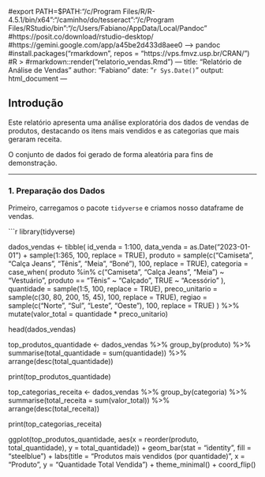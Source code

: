 #export PATH=$PATH:"/c/Program Files/R/R-4.5.1/bin/x64":"/caminho/do/tesseract":"/c/Program Files/RStudio/bin":"/c/Users/Fabiano/AppData/Local/Pandoc"
#https://posit.co/download/rstudio-desktop/
#https://gemini.google.com/app/a45be2d433d8aee0 --> pandoc
#install.packages("rmarkdown", repos = "https://vps.fmvz.usp.br/CRAN/")
#R >
#rmarkdown::render("relatorio_vendas.Rmd")
---
title: "Relatório de Análise de Vendas"
author: "Fabiano"
date: "`r Sys.Date()`"
output: html_document
---

## Introdução

Este relatório apresenta uma análise exploratória dos dados de vendas de produtos, destacando os itens mais vendidos e as categorias que mais geraram receita.

O conjunto de dados foi gerado de forma aleatória para fins de demonstração.

---

### 1. Preparação dos Dados

Primeiro, carregamos o pacote `tidyverse` e criamos nosso dataframe de vendas.

```r
library(tidyverse)

dados_vendas <- tibble(
  id_venda = 1:100,
  data_venda = as.Date("2023-01-01") + sample(1:365, 100, replace = TRUE),
  produto = sample(c("Camiseta", "Calça Jeans", "Tênis", "Meia", "Boné"), 100, replace = TRUE),
  categoria = case_when(
    produto %in% c("Camiseta", "Calça Jeans", "Meia") ~ "Vestuário",
    produto == "Tênis" ~ "Calçado",
    TRUE ~ "Acessório"
  ),
  quantidade = sample(1:5, 100, replace = TRUE),
  preco_unitario = sample(c(30, 80, 200, 15, 45), 100, replace = TRUE),
  regiao = sample(c("Norte", "Sul", "Leste", "Oeste"), 100, replace = TRUE)
) %>%
  mutate(valor_total = quantidade * preco_unitario)

head(dados_vendas)

top_produtos_quantidade <- dados_vendas %>%
  group_by(produto) %>%
  summarise(total_quantidade = sum(quantidade)) %>%
  arrange(desc(total_quantidade))

print(top_produtos_quantidade)

top_categorias_receita <- dados_vendas %>%
  group_by(categoria) %>%
  summarise(total_receita = sum(valor_total)) %>%
  arrange(desc(total_receita))

print(top_categorias_receita)

ggplot(top_produtos_quantidade, aes(x = reorder(produto, total_quantidade), y = total_quantidade)) +
  geom_bar(stat = "identity", fill = "steelblue") +
  labs(title = "Produtos mais vendidos (por quantidade)",
       x = "Produto",
       y = "Quantidade Total Vendida") +
  theme_minimal() +
  coord_flip()